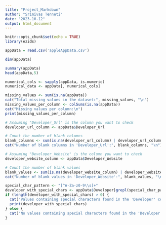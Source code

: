 ```yaml
---
title: "Project_Markdown"
author: "Srinivas Tenneti"
date: "2023-10-12"
output: html_document
---
```


```r
knitr::opts_chunk$set(echo = TRUE)
library(ezids)
```

```r
appData = read.csv('appleAppData.csv')
```
```r
dim(appData)
```

```r
summary(appData)
head(appData,5)
```
```r
numerical_cols <- sapply(appData, is.numeric)
numerical_data <- appData[, numerical_cols]

```

```r
missing_values <- sum(is.na(appData))
cat("Total missing values in the dataset:", missing_values, "\n")
missing_values_per_column <- colSums(is.na(appData))
cat("Missing values per column:\n")
print(missing_values_per_column)
```

```r
# Assuming "Developer_Url" is the column you want to check
developer_url_column <- appData$Developer_Url

# Count the number of blank columns
blank_columns <- sum(is.na(developer_url_column) | developer_url_column == "")
cat("Number of blank columns in 'Developer_Url':", blank_columns, "\n")
```


```r
# Assuming "Developer_Website" is the column you want to check
developer_website_column <- appData$Developer_Website

# Count the number of blank values
blank_values <- sum(is.na(developer_website_column) | developer_website_column == "")
cat("Number of blank values in 'Developer_Website':", blank_values, "\n")
```

```r
special_char_pattern <- "[^A-Za-z0-9\\s]+"
developer_with_special_chars <- appData$Developer[grepl(special_char_pattern, appData$Developer, ignore.case = TRUE)]
if (length(developer_with_special_chars) > 0) {
  cat("Values containing special characters found in the 'Developer' column:\n")
  print(developer_with_special_chars)
} else {
  cat("No values containing special characters found in the 'Developer' column.\n")
}
```

